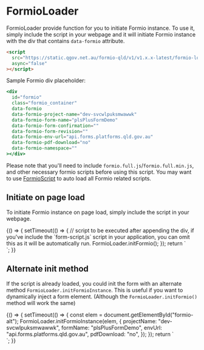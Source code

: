 
<Meta title="Helpers/FormioLoader" />

# FormioLoader

FormioLoader provide function for you to initiate Formio instance.
To use it, simply include the script in your webpage and it will initiate Formio instance with the div that contains `data-formio` attribute.

```html
<script
  src="https://static.qgov.net.au/formio-qld/v1/v1.x.x-latest/formio-loader.min.js"
  async="false"
></script>
```

Sample Formio div placeholder:

```jsx
<div
  id="formio"
  class="formio_container"
  data-formio
  data-formio-project-name="dev-svcwlpuksmwawwk"
  data-formio-form-name="plsPlusFormDemo"
  data-formio-form-confirmation=""
  data-formio-form-revision=""
  data-formio-env-url="api.forms.platforms.qld.gov.au"
  data-formio-pdf-download="no"
  data-formio-namespace=""
></div>
```

Please note that you'll need to include `formio.full.js`/`formio.full.min.js`, and other necessary formio scripts before using this script.
You may want to use [FormioScript](?path=/docs/helpers-formioscript--page) to auto load all Formio related scripts.

## Initiate on page load

To initiate Formio instance on page load, simply include the script in your webpage.

<Canvas withSource="open">
  <Story name="initFormioMethod">
    {() => {
      setTimeout(() => {
        // script to be executed after appending the div, if you've include the `form-script.js` script in your application, you can omit this as it will be automatically run.
        FormioLoader.initFormio();
      });
      return `
        <div id="formio" 
          class="formio_container"
          data-formio 
          data-formio-project-name="dev-svcwlpuksmwawwk" 
          data-formio-form-name="plsPlusFormDemo" 
          data-formio-form-confirmation="" 
          data-formio-form-revision="" 
          data-formio-env-url="api.forms.platforms.qld.gov.au" 
          data-formio-pdf-download="no" 
          data-formio-namespace="" 
        ></div>
      `;
    }}
  </Story>
</Canvas>

## Alternate init method

If the script is already loaded, you could init the form with an alternate method `FormioLoader.initFormioInstance`.
This is useful if you want to dynamically inject a form element. (Although the `FormioLoader.initFormio()` method will work the same)

<Canvas withSource="open">
  <Story name="initFormioInstanceMethod">
    {() => {
      setTimeout(() => {
        const elem = document.getElementById("formio-alt");
        FormioLoader.initFormioInstance(elem, {
          projectName: "dev-svcwlpuksmwawwk",
          formName: "plsPlusFormDemo",
          envUrl: "api.forms.platforms.qld.gov.au",
          pdfDownload: "no",
        });
      });
      return `
        <div id="formio-alt" class="formio_container" ></div>
      `;
    }}
  </Story>
</Canvas>
